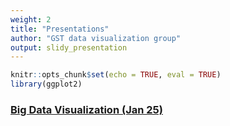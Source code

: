 ```yaml
---
weight: 2
title: "Presentations"
author: "GST data visualization group"
output: slidy_presentation
---
```



```r
knitr::opts_chunk$set(echo = TRUE, eval = TRUE)
library(ggplot2)
```



<h3>[Big Data Visualization (Jan 25)](jan25-presentation.html)<h3/>